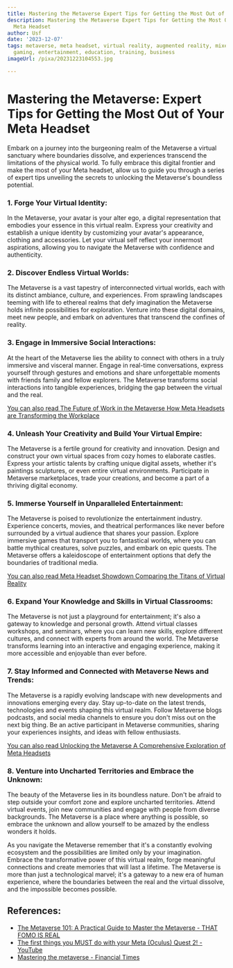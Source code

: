 ```yaml
---
title: Mastering the Metaverse Expert Tips for Getting the Most Out of Your Meta Headset
description: Mastering the Metaverse Expert Tips for Getting the Most Out of Your
  Meta Headset
author: Usf
date: '2023-12-07'
tags: metaverse, meta headset, virtual reality, augmented reality, mixed reality,
  gaming, entertainment, education, training, business
imageUrl: /pixa/20231223104553.jpg

---
```

# Mastering the Metaverse:  Expert Tips for Getting the  Most Out of Your Meta Headset

Embark on  a journey into the burgeoning realm of the  Metaverse a virtual sanctuary where boundaries dissolve, and experiences transcend the limitations of the physical world. To fully embrace this digital frontier and make the most of your Meta headset, allow us to guide you through a series of expert tips unveiling the secrets to  unlocking the Metaverse's boundless potential.

### 1. Forge Your Virtual Identity:

In the Metaverse, your avatar is your  alter  ego,  a digital representation that  embodies your essence  in this  virtual realm. Express your creativity and establish a  unique identity by customizing your  avatar's appearance, clothing and accessories. Let your virtual self reflect your innermost aspirations, allowing you to  navigate  the  Metaverse with confidence and authenticity.

### 2. Discover Endless Virtual Worlds:

The  Metaverse is a  vast tapestry of interconnected virtual worlds, each with its distinct ambiance, culture, and experiences. From sprawling landscapes teeming with life to ethereal realms that defy imagination the Metaverse holds infinite possibilities for exploration. Venture into these  digital domains, meet new people, and embark on adventures that transcend the confines of reality.

### 3. Engage in Immersive Social Interactions:

At the heart of the Metaverse lies the ability to connect with others in  a truly immersive and visceral  manner.  Engage in real-time conversations, express yourself through gestures and  emotions and share unforgettable moments with friends family and fellow explorers. The Metaverse transforms social interactions into tangible  experiences, bridging  the  gap between the virtual and the  real.

[You can also read The Future of Work in the Metaverse How Meta Headsets are Transforming  the Workplace](The%20Future%20of%20Work%20in%20the%20Metaverse%20How%20Meta%20Headsets%20are%20Transforming%20the%20Workplace)


### 4. Unleash Your Creativity and Build Your Virtual Empire:

The Metaverse is a  fertile ground for creativity and innovation. Design and construct  your own  virtual spaces from cozy homes  to elaborate castles. Express your artistic talents by crafting unique digital assets, whether it's paintings sculptures, or even entire virtual environments. Participate in Metaverse marketplaces,  trade your creations, and become a part of a thriving digital economy.

### 5. Immerse Yourself in Unparalleled Entertainment:

The Metaverse is poised to revolutionize the entertainment industry. Experience concerts, movies, and theatrical performances like  never before  surrounded by a virtual audience that shares your passion. Explore immersive games that transport you to fantastical worlds, where you can battle mythical creatures, solve puzzles, and embark on epic quests. The Metaverse offers a kaleidoscope of entertainment options that defy  the boundaries of traditional media.

[You can also read Meta Headset  Showdown Comparing the  Titans of Virtual Reality](Meta%20Headset%20Showdown%20Comparing%20the%20Titans%20of%20Virtual%20Reality)


### 6. Expand Your Knowledge and Skills in Virtual Classrooms:

The  Metaverse is not just a playground  for entertainment; it's  also a gateway to  knowledge and personal growth. Attend  virtual classes workshops, and seminars, where you can  learn new skills, explore different cultures, and connect with experts from around the world. The Metaverse transforms learning into an interactive and engaging experience, making it more accessible and enjoyable than ever before.

### 7. Stay Informed and Connected with Metaverse News  and Trends:

The Metaverse  is a  rapidly evolving landscape with  new developments and innovations emerging  every day. Stay up-to-date on the latest trends, technologies and events shaping this virtual realm. Follow Metaverse blogs  podcasts, and social media channels to  ensure you  don't miss out on  the next big thing. Be an active  participant in Metaverse communities, sharing your experiences insights, and ideas with fellow enthusiasts.

[You can also read Unlocking the Metaverse A  Comprehensive Exploration of Meta Headsets](Unlocking%20the%20Metaverse%20A%20Comprehensive%20Exploration%20of%20Meta%20Headsets)


### 8. Venture  into Uncharted Territories and Embrace the Unknown:

The beauty of  the Metaverse lies in its boundless nature. Don't be afraid to  step outside your comfort  zone and  explore uncharted territories.  Attend virtual events, join new communities and engage with people from diverse backgrounds. The  Metaverse is a place where anything is possible, so embrace the unknown and allow yourself to  be amazed by the endless wonders  it holds.

As you navigate the Metaverse remember that it's a constantly evolving ecosystem  and the possibilities are limited only by your imagination. Embrace the transformative power of  this virtual realm, forge meaningful connections and create memories that will last a lifetime.  The Metaverse is more than just a technological marvel; it's  a gateway to  a new era of human experience, where the boundaries between  the real and the virtual dissolve, and the impossible becomes possible.

## References:
- [The Metaverse 101: A Practical Guide to Master the Metaverse - THAT FOMO IS REAL](https://thatfomoisreal.com/metaverse-guide/)
- [The first things you MUST do with your Meta (Oculus) Quest 2! - YouTube](https://youtube.com/watch?v=_gKmtGGUfks)
- [Mastering the metaverse - Financial Times](https://www.ft.com/content/d33e38b3-ce31-42a7-b354-13fc9b022ca8)
